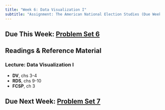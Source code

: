 ```yaml
---
title: "Week 6: Data Visualization I"
subtitle: "Assignment: The American National Election Studies (Due Week 7)"
---
```


## Due This Week: [Problem Set 6]((../problemsets/ps6.qmd))

## Readings & Reference Material
### Lecture: Data Visualization I
- **DV**, chs 3-4
- **RDS**, chs 9-10
- **FCSP**, ch 3

## Due Next Week: [Problem Set 7](../problemsets/ps7.qmd)